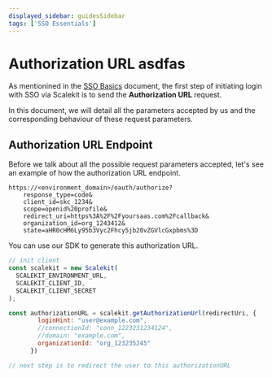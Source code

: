 ```yaml
---
displayed_sidebar: guidesSidebar
tags: ['SSO Essentials']
---
```



# Authorization URL asdfas

As mentionined in the [SSO Basics](./overview-of-sso.mdx) document, the first step of initiating login with SSO via Scalekit is to send the **Authorization URL** request.

In this document, we will detail all the parameters accepted by us and the corresponding behaviour of these request parameters.

## Authorization URL Endpoint

Before we talk about all the possible request parameters accepted, let's see an example of how the authorization URL endpoint.

```http
https://<environment_domain>/oauth/authorize?
    response_type=code&
    client_id=skc_1234&
    scope=openid%20profile&
    redirect_uri=https%3A%2F%2Fyoursaas.com%2Fcallback&
    organization_id=org_1243412&
    state=aHR0cHM6Ly95b3Vyc2Fhcy5jb20vZGVlcGxpbms%3D
```

You can use our SDK to generate this authorization URL.

<Tabs groupId="tech-stack">
<TabItem value="nodejs" label="Node.js">

```javascript showLineNumbers
// init client
const scalekit = new Scalekit(
  SCALEKIT_ENVIRONMENT_URL,
  SCALEKIT_CLIENT_ID,
  SCALEKIT_CLIENT_SECRET
);

const authorizationURL = scalekit.getAuthorizationUrl(redirectUri, {
        loginHint: "user@example.com",
        //connectionId: "conn_1223231234124",
        //domain: "example.com",
        organizationId: "org_123235245"
      })

// next step is to redirect the user to this authorizationURL
```

</TabItem>
<!-- <TabItem value="py" label="Python">

```python
# write python code here
```

</TabItem>
<TabItem value="golang" label="Go">

```go
// write go code here
```

</TabItem> -->
</Tabs>

## Possible Authorization URL Parameters

|Parameter|Required|Description|
|--- |--- |--- |
|<SimpleCode>client_id</SimpleCode>|REQUIRED|The client ID string that you obtain from the API Credentials page|
|<SimpleCode>nonce</SimpleCode>|OPTIONAL|A random value generated by your app that enables replay protection.|
|<SimpleCode>organization_id</SimpleCode>|REQUIRED *|Organization ID for which the SSO flow must be initiated for. Based on the organization ID supplied, the user will be redirected to the SSO connection's identity provider configured for that organization.|
|<SimpleCode>connection_id</SimpleCode>|REQUIRED *|Connection ID for which the SSO flow must be initiated for. If the Connection's status is `active`, the user will be redirected to the SSO Connection's identity provider configured.|
|<SimpleCode>domain</SimpleCode>|REQUIRED *|domain part of the email address that is configured for an organization. Example: yourcustomer.com|
||* one of organization_id, connection_id or domain must be sent as a request parameter to determine which SSO connection needs to be used to initiate the SSO flow.||
|<SimpleCode>response_type</SimpleCode>|REQUIRED|value must be `code`|
|<SimpleCode>redirect_uri</SimpleCode>|REQUIRED|Determines where the response is sent. The value of this parameter must exactly match one of the authorized redirect values that you set in the API Credentials page (including the HTTP or HTTPS scheme, case, and trailing '/', if any). <br/><br/> Click <a href="/best-practices/redirect-uri" target="_blank">here to read more</a> about redirect_uri|
|<SimpleCode>scope</SimpleCode>|REQUIRED|value must be `openid profile`|
|<SimpleCode>state</SimpleCode>|OPTIONAL, but strongly recommended|An opaque string that is round-tripped in the protocol; that is to say, it is returned back as-is as a URI parameter in the Basic flow. The state can be useful for correlating requests and responses. Because your redirect_uri can be guessed, using a state value can increase your assurance that an incoming connection is the result of an authentication request initiated by your app. <br/> <br/>State will be useful if you would like to retain some information about the user that you would like to use at the end of the login flow - for example: deep link URL in your product to redirect the user to after a successful login. <br/><br/>If you generate a random string or encode the hash of some client state (e.g., a cookie) in this state variable, you can validate the response to additionally ensure that the request and response originated in the same browser. This additional validation offers protection against attacks such as cross-site request forgery.|
|<SimpleCode>login_hint</SimpleCode>|OPTIONAL|When your app knows the email address of the user it is trying to authenticate, it can provide this parameter as a hint to the authentication server and Scalekit will pass this information to your customer's identity provider. Some identity providers prefill the login box with this value to make the login experience easier for the end user.|
